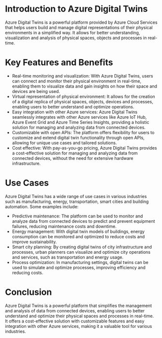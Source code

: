 

# Introduction to Azure Digital Twins

Azure Digital Twins is a powerful platform provided by Azure Cloud Services that helps users build and manage digital representations of their physical environments in a simplified way. It allows for better understanding, visualization and analysis of physical spaces, objects and processes in real-time.

# Key Features and Benefits

- Real-time monitoring and visualization: With Azure Digital Twins, users can connect and monitor their physical environment in real-time, enabling them to visualize data and gain insights on how their space and devices are being used.
- Virtual representation of physical environment: It allows for the creation of a digital replica of physical spaces, objects, devices and processes, enabling users to better understand and optimize operations.
- Easy integration with other Azure services: Azure Digital Twins seamlessly integrates with other Azure services like Azure IoT Hub, Azure Event Grid and Azure Time Series Insights, providing a holistic solution for managing and analyzing data from connected devices.
- Customizable with open APIs: The platform offers flexibility for users to customize and extend digital twin functionality through open APIs, allowing for unique use cases and tailored solutions.
- Cost effective: With pay-as-you-go pricing, Azure Digital Twins provides a cost-effective solution for managing and analyzing data from connected devices, without the need for extensive hardware infrastructure.

# Use Cases

Azure Digital Twins has a wide range of use cases in various industries such as manufacturing, energy, transportation, smart cities and building automation. Some examples include:

- Predictive maintenance: The platform can be used to monitor and analyze data from connected devices to predict and prevent equipment failures, reducing maintenance costs and downtime.
- Energy management: With digital twin models of buildings, energy consumption can be monitored and optimized to reduce costs and improve sustainability.
- Smart city planning: By creating digital twins of city infrastructure and processes, urban planners can visualize and optimize city operations and services, such as transportation and energy usage.
- Process optimization: In manufacturing settings, digital twins can be used to simulate and optimize processes, improving efficiency and reducing costs.

# Conclusion

Azure Digital Twins is a powerful platform that simplifies the management and analysis of data from connected devices, enabling users to better understand and optimize their physical spaces and processes in real-time. It offers a cost-effective solution with customizable features and easy integration with other Azure services, making it a valuable tool for various industries.